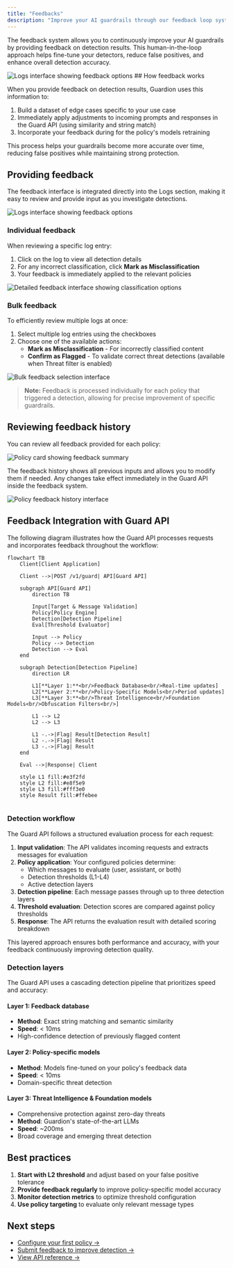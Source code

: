 ```yaml
---
title: "Feedbacks"
description: "Improve your AI guardrails through our feedback loop system."
---
```


The feedback system allows you to continuously improve your AI guardrails by providing feedback on detection results. This human-in-the-loop approach helps fine-tune your detectors, reduce false positives, and enhance overall detection accuracy.


<Frame>
  <img src="/images/log-feedback-mark-dialog.png" alt="Logs interface showing feedback options" />
</Frame>
## How feedback works

When you provide feedback on detection results, Guardion uses this information to:

1. Build a dataset of edge cases specific to your use case
2. Immediately apply adjustments to incoming prompts and responses in the Guard API (using similarity and string match)
3. Incorporate your feedback during for the policy's models retraining


This process helps your guardrails become more accurate over time, reducing false positives while maintaining strong protection.


## Providing feedback

The feedback interface is integrated directly into the Logs section, making it easy to review and provide input as you investigate detections.

<Frame>
  <img src="/images/feedbacks.png" alt="Logs interface showing feedback options" />
</Frame>

### Individual feedback

When reviewing a specific log entry:

1. Click on the log to view all detection details
2. For any incorrect classification, click **Mark as Misclassification**
3. Your feedback is immediately applied to the relevant policies

<Frame>
  <img src="/images/feedback-misclassification.png" alt="Detailed feedback interface showing classification options" />
</Frame>

### Bulk feedback

To efficiently review multiple logs at once:

1. Select multiple log entries using the checkboxes
2. Choose one of the available actions:
   - **Mark as Misclassification** - For incorrectly classified content
   - **Confirm as Flagged** - To validate correct threat detections (available when Threat filter is enabled)

<Frame>
  <img src="/images/feedback-bulk-mark-2.png" alt="Bulk feedback selection interface" />
</Frame>

> **Note:** Feedback is processed individually for each policy that triggered a detection, allowing for precise improvement of specific guardrails.

## Reviewing feedback history

You can review all feedback provided for each policy:

<Frame>
  <img src="/images/policy-card.png" alt="Policy card showing feedback summary" />
</Frame>

The feedback history shows all previous inputs and allows you to modify them if needed. Any changes take effect immediately in the Guard API inside the feedback system.

<Frame>
  <img src="/images/policy-dataset.png" alt="Policy feedback history interface" />
</Frame>



## Feedback Integration with Guard API

The following diagram illustrates how the Guard API processes requests and incorporates feedback throughout the workflow:

```mermaid
flowchart TB
    Client[Client Application]
    
    Client -->|POST /v1/guard| API[Guard API]
    
    subgraph API[Guard API]
        direction TB
        
        Input[Target & Message Validation]
        Policy[Policy Engine]
        Detection[Detection Pipeline]
        Eval[Threshold Evaluator]
        
        Input --> Policy
        Policy --> Detection
        Detection --> Eval
    end
    
    subgraph Detection[Detection Pipeline]
        direction LR
        
        L1[**Layer 1:**<br/>Feedback Database<br/>Real-time updates]
        L2[**Layer 2:**<br/>Policy-Specific Models<br/>Period updates]
        L3[**Layer 3:**<br/>Threat Intelligence<br/>Foundation Models<br/>Obfuscation Filters<br/>]
        
        L1 --> L2
        L2 --> L3
        
        L1 -.->|Flag| Result[Detection Result]
        L2 -.->|Flag| Result
        L3 -.->|Flag| Result
    end
    
    Eval -->|Response| Client
    
    style L1 fill:#e3f2fd
    style L2 fill:#e8f5e9
    style L3 fill:#fff3e0
    style Result fill:#ffebee
    
```


### Detection workflow

The Guard API follows a structured evaluation process for each request:

1. **Input validation**: The API validates incoming requests and extracts messages for evaluation
2. **Policy application**: Your configured policies determine:
   - Which messages to evaluate (user, assistant, or both)
   - Detection thresholds (L1-L4)
   - Active detection layers
3. **Detection pipeline**: Each message passes through up to three detection layers
4. **Threshold evaluation**: Detection scores are compared against policy thresholds
5. **Response**: The API returns the evaluation result with detailed scoring breakdown

This layered approach ensures both performance and accuracy, with your feedback continuously improving detection quality.

### Detection layers

The Guard API uses a cascading detection pipeline that prioritizes speed and accuracy:

#### Layer 1: Feedback database
- **Method**: Exact string matching and semantic similarity
- **Speed**: < 10ms
- High-confidence detection of previously flagged content

#### Layer 2: Policy-specific models
- **Method**: Models fine-tuned on your policy's feedback data
- **Speed**: < 10ms
- Domain-specific threat detection

#### Layer 3: Threat Intelligence & Foundation models
- Comprehensive protection against zero-day threats
- **Method**: Guardion's state-of-the-art LLMs
- **Speed**: ~200ms
- Broad coverage and emerging threat detection


## Best practices

1. **Start with L2 threshold** and adjust based on your false positive tolerance
2. **Provide feedback regularly** to improve policy-specific model accuracy
3. **Monitor detection metrics** to optimize threshold configuration
4. **Use policy targeting** to evaluate only relevant message types

## Next steps

- [Configure your first policy →](./policies)
- [Submit feedback to improve detection →](./feedback)
- [View API reference →](./api-reference)